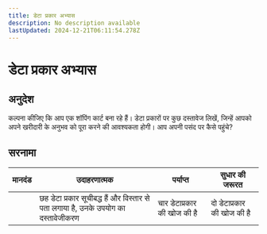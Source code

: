 ```yaml
---
title: डेटा प्रकार अभ्यास
description: No description available
lastUpdated: 2024-12-21T06:11:54.278Z
---
```


# डेटा प्रकार अभ्यास

## अनुदेश

कल्पना कीजिए कि आप एक शॉपिंग कार्ट बना रहे हैं। डेटा प्रकारों पर कुछ दस्तावेज लिखें, जिन्हें आपको अपने खरीदारी के अनुभव को पूरा करने की आवश्यकता होगी। आप अपनी पसंद पर कैसे पहुंचे?

## सरनामा

| मानदंड | उदाहरणात्मक                                                                        | पर्याप्त                    | सुधार की जरूरत             |
| ------ | ---------------------------------------------------------------------------------- | --------------------------- | -------------------------- |
|        | छह डेटा प्रकार सूचीबद्ध हैं और विस्तार से पता लगाया है, उनके उपयोग का दस्तावेजीकरण | चार डेटाप्रकार की खोज की है | दो डेटाप्रकार की खोज की है |

